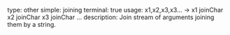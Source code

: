 type: other
simple: joining
terminal: true
usage: x1,x2,x3,x3... -> x1 joinChar x2 joinChar x3 joinChar ...
description: Join stream of arguments joining them by a string.

